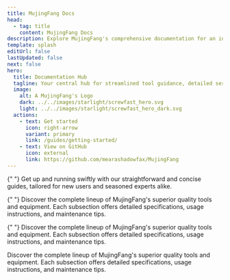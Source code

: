 ```yaml
---
title: MujingFang Docs
head:
  - tag: title
    content: MujingFang Docs
description: Explore MujingFang's comprehensive documentation for an in-depth look at our premium tools and construction services.
template: splash
editUrl: false
lastUpdated: false
next: false
hero:
  title: Documentation Hub
  tagline: Your central hub for streamlined tool guidance, detailed service docs, and project support.
  image:
    alt: A MujingFang's Logo
    dark: ../../images/starlight/screwfast_hero.svg
    light: ../../images/starlight/screwfast_hero_dark.svg
  actions:
    - text: Get started
      icon: right-arrow
      variant: primary
      link: /guides/getting-started/
    - text: View on GitHub
      icon: external
      link: https://github.com/mearashadowfax/MujingFang
---
```



<CardGrid stagger>

{" "}
<Card title="Quick Start Guides" icon="document">
  Get up and running swiftly with our straightforward and concise guides,
  tailored for new users and seasoned experts alike.
</Card>

{" "}
<Card title="Tools & Equipment" icon="seti:eslint">
  Discover the complete lineup of MujingFang's superior quality tools and
  equipment. Each subsection offers detailed specifications, usage instructions,
  and maintenance tips.
</Card>

{" "}
<Card title="Construction Services" icon="seti:puppet">
  Discover the complete lineup of MujingFang's superior quality tools and
  equipment. Each subsection offers detailed specifications, usage instructions,
  and maintenance tips.
</Card>

   <Card title="Advanced Topics" icon="seti:terraform">
    Discover the complete lineup of MujingFang's superior quality tools and equipment. Each subsection offers detailed specifications, usage instructions, and maintenance tips.
  </Card>
</CardGrid>
